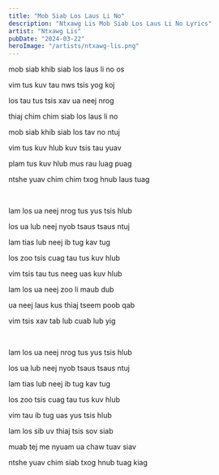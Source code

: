 ```yaml
---
title: "Mob Siab Los Laus Li No"
description: "Ntxawg Lis Mob Siab Los Laus Li No Lyrics"
artist: "Ntxawg Lis"
pubDate: "2024-03-22"
heroImage: "/artists/ntxawg-lis.png"
---
```


mob siab khib siab los laus li no os

vim tus kuv tau nws tsis yog koj

los tau tus tsis xav ua neej nrog

thiaj chim chim siab los laus li no

mob siab khib siab los tav no ntuj

vim tus kuv hlub kuv tsis tau yuav

plam tus kuv hlub mus rau luag puag

ntshe yuav chim chim txog hnub laus tuag

<br />

lam los ua neej nrog tus yus tsis hlub

los ua lub neej nyob tsaus tsaus ntuj

lam tias lub neej ib tug kav tug

los zoo tsis cuag tau tus kuv hlub

vim tsis tau tus neeg uas kuv hlub

lam los ua neej zoo li maub dub

ua neej laus kus thiaj tseem poob qab

vim tsis xav tab lub cuab lub yig

<br />

lam los ua neej nrog tus yus tsis hlub

los ua lub neej nyob tsaus tsaus ntuj

lam tias lub neej ib tug kav tug

los zoo tsis cuag tau tus kuv hlub

vim tau ib tug uas yus tsis hlub

lam los sib uv thiaj tsis sov siab

muab tej me nyuam ua chaw tuav siav

ntshe yuav chim siab txog hnub tuag kiag

